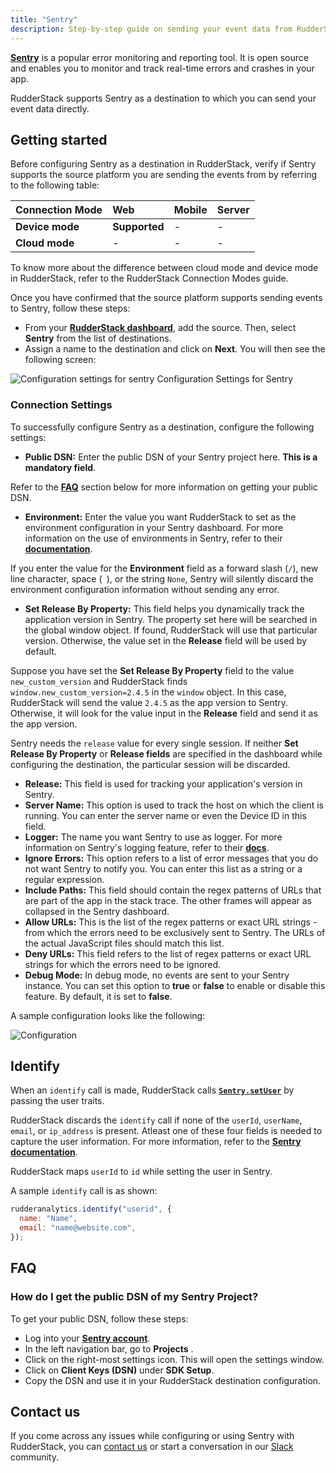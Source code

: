 ```yaml
---
title: "Sentry"
description: Step-by-step guide on sending your event data from RudderStack to Sentry.
---
```


[**Sentry**](https://sentry.io/about/) is a popular error monitoring and reporting tool. It is open source and enables you to monitor and track real-time errors and crashes in your app.

RudderStack supports Sentry as a destination to which you can send your event data directly.

## Getting started

Before configuring Sentry as a destination in RudderStack, verify if Sentry supports the source platform you are sending the events from by referring to the following table:

| **Connection Mode** | **Web** | **Mobile** | **Server** |
| :--- | :--- | :--- | :--- |
| **Device mode** | **Supported** | - | - |
| **Cloud mode** | - | - | - |

<div class="infoBlock">
To know more about the difference between cloud mode and device mode in RudderStack, refer to the <Link to="/tmp-destinations/rudderstack-connection-modes/">RudderStack Connection Modes</Link> guide.
</div>

Once you have confirmed that the source platform supports sending events to Sentry, follow these steps:

* From your [**RudderStack dashboard**](https://app.rudderstack.com/), add the source. Then, select **Sentry** from the list of destinations.
* Assign a name to the destination and click on **Next**. You will then see the following screen:

<img src="../../assets/sentry.png" alt="Configuration settings for sentry" />
<span class="imageTitle">Configuration Settings for Sentry</span>

### Connection Settings

To successfully configure Sentry as a destination, configure the following settings:

* **Public DSN:** Enter the public DSN of your Sentry project here. **This is a mandatory field**.

<div class="infoBlock">

Refer to the [**FAQ**](#faq) section below for more information on getting your public DSN.
</div>

* **Environment:** Enter the value you want RudderStack to set as the environment configuration in your Sentry dashboard. For more information on the use of environments in Sentry, refer to their [**documentation**](https://docs.sentry.io/product/sentry-basics/environments/#creating-environments).

<div class="warningBlock">

If you enter the value for the **Environment** field as a forward slash \(`/`\), new line character, space \(` `), or the string `None`, Sentry will silently discard the environment configuration information without sending any error.
</div>

* **Set Release By Property:** This field helps you dynamically track the application version in Sentry. The property set here will be searched in the global window object. If found, RudderStack will use that particular version. Otherwise, the value set in the **Release** field will be used by default.

<div class="infoBlock">

Suppose you have set the **Set Release By Property** field to the value `new_custom_version` and RudderStack finds `window.new_custom_version=2.4.5` in the `window` object. In this case, RudderStack will send the value `2.4.5` as the app version to Sentry. Otherwise, it will look for the value input in the **Release** field and send it as the app version.
</div>

<div class="warningBlock">

Sentry needs the `release` value for every single session. If neither **Set Release By Property** or **Release fields** are specified in the dashboard while configuring the destination, the particular session will be discarded.
</div>

* **Release:** This field is used for tracking your application's version in Sentry.
* **Server Name:** This option is used to track the host on which the client is running. You can enter the server name or even the Device ID in this field.
* **Logger:** The name you want Sentry to use as logger. For more information on Sentry's logging feature, refer to their [**docs**](https://docs.sentry.io/platforms/python/guides/logging/).
* **Ignore Errors:** This option refers to a list of error messages that you do not want Sentry to notify you. You can enter this list as a string or a regular expression.
* **Include Paths:** This field should contain the regex patterns of URLs that are part of the app in the stack trace. The other frames will appear as collapsed in the Sentry dashboard.
* **Allow URLs:** This is the list of the regex patterns or exact URL strings - from which the errors need to be exclusively sent to Sentry. The URLs of the actual JavaScript files should match this list.
* **Deny URLs:** This field refers to the list of regex patterns or exact URL strings for which the errors need to be ignored.
* **Debug Mode:** In debug mode, no events are sent to your Sentry instance. You can set this option to **true** or **false** to enable or disable this feature. By default, it is set to **false**.

A sample configuration looks like the following:

<!--![](https://user-images.githubusercontent.com/59817155/134350654-e0bb6539-040d-4e17-a445-e8c3dbbdbeb0.png)-->

<img src="../../assets/sentry.png" alt="Configuration" />

## Identify

When an `identify` call is made, RudderStack calls [**`Sentry.setUser`**](https://docs.sentry.io/platforms/javascript/enriching-events/identify-user/) by passing the user traits.

<div class="infoBlock">

RudderStack discards the `identify` call if none of the `userId`, `userName`, `email`, or `ip_address` is present. Atleast one of these four fields is needed to capture the user information. For more information, refer to the [**Sentry documentation**](https://docs.sentry.io/platforms/javascript/enriching-events/identify-user/).
</div>

<div class="infoBlock">

RudderStack maps `userId` to `id` while setting the user in Sentry.
</div>

A sample `identify` call is as shown:

```javascript
rudderanalytics.identify("userid", {
  name: "Name",
  email: "name@website.com",
});
```

## FAQ

### How do I get the public DSN of my Sentry Project?

To get your public DSN, follow these steps:

* Log into your [**Sentry account**](https://sentry.io/auth/login/).
* In the left navigation bar, go to **Projects** .
* Click on the right-most settings icon. This will open the settings window.
* Click on **Client Keys \(DSN\)** under **SDK Setup**.
* Copy the DSN and use it in your RudderStack destination configuration.

## Contact us

If you come across any issues while configuring or using Sentry with RudderStack, you can [contact us](mailto:docs@rudderstack.com) or start a conversation in our [Slack](https://rudderstack.com/join-rudderstack-slack-community) community.
